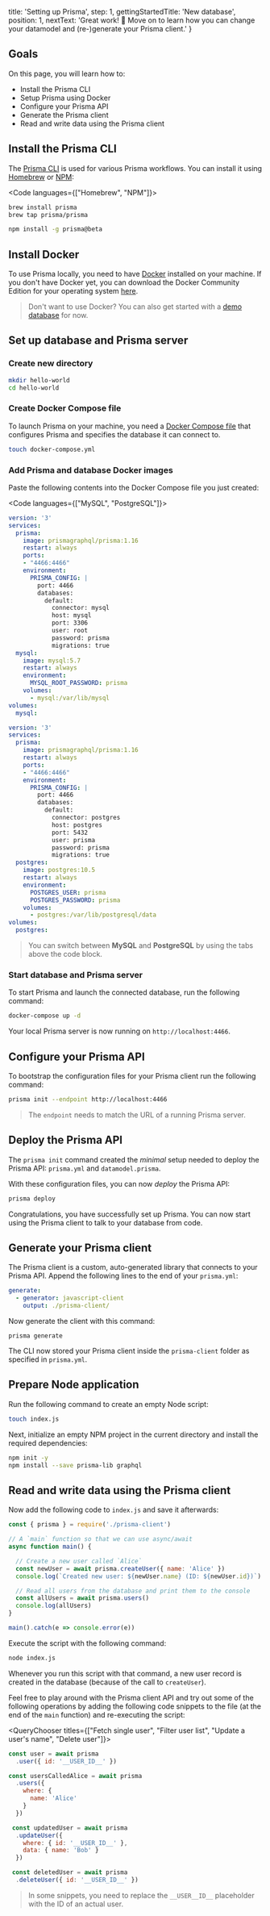 
  title: 'Setting up Prisma',
  step: 1,
  gettingStartedTitle: 'New database',
  position: 1,
  nextText: 'Great work! 👏  Move on to learn how you can change your datamodel and (re-)generate your Prisma client.'
}

## Goals

On this page, you will learn how to:

- Install the Prisma CLI
- Setup Prisma using Docker
- Configure your Prisma API
- Generate the Prisma client
- Read and write data using the Prisma client

## Install the Prisma CLI

The [Prisma CLI](alx4) is used for various Prisma workflows. You can install it using [Homebrew](https://brew.sh/) or [NPM](https://www.npmjs.com/):

<Code languages={["Homebrew", "NPM"]}>

```bash copy
brew install prisma
brew tap prisma/prisma
```

```bash copy
npm install -g prisma@beta
```

</Code>

## Install Docker

To use Prisma locally, you need to have [Docker](https://www.docker.com) installed on your machine. If you don't have Docker yet, you can download the Docker Community Edition for your operating system [here](https://www.docker.com/community-edition).

> Don't want to use Docker? You can also get started with a [demo database](a001) for now.

## Set up database and Prisma server

### Create new directory

```bash copy
mkdir hello-world
cd hello-world
```

### Create Docker Compose file

To launch Prisma on your machine, you need a [Docker Compose file](https://docs.docker.com/compose/compose-file/) that configures Prisma and specifies the database it can connect to.

```bash copy
touch docker-compose.yml
```

### Add Prisma and database Docker images

Paste the following contents into the Docker Compose file you just created:

<Code languages={["MySQL", "PostgreSQL"]}>

```yml copy
version: '3'
services:
  prisma:
    image: prismagraphql/prisma:1.16
    restart: always
    ports:
    - "4466:4466"
    environment:
      PRISMA_CONFIG: |
        port: 4466
        databases:
          default:
            connector: mysql
            host: mysql
            port: 3306
            user: root
            password: prisma
            migrations: true
  mysql:
    image: mysql:5.7
    restart: always
    environment:
      MYSQL_ROOT_PASSWORD: prisma
    volumes:
      - mysql:/var/lib/mysql
volumes:
  mysql:
```

```yml copy
version: '3'
services:
  prisma:
    image: prismagraphql/prisma:1.16
    restart: always
    ports:
    - "4466:4466"
    environment:
      PRISMA_CONFIG: |
        port: 4466
        databases:
          default:
            connector: postgres
            host: postgres
            port: 5432
            user: prisma
            password: prisma
            migrations: true
  postgres:
    image: postgres:10.5
    restart: always
    environment:
      POSTGRES_USER: prisma
      POSTGRES_PASSWORD: prisma
    volumes:
      - postgres:/var/lib/postgresql/data
volumes:
  postgres:
```

</Code>

> You can switch between **MySQL** and **PostgreSQL** by using the tabs above the code block.

### Start database and Prisma server

To start Prisma and launch the connected database, run the following command:

```bash copy
docker-compose up -d
```

Your local Prisma server is now running on `http://localhost:4466`.

## Configure your Prisma API

To bootstrap the configuration files for your Prisma client run the following command:

```bash copy
prisma init --endpoint http://localhost:4466
```

> The `endpoint` needs to match the URL of a running Prisma server.

## Deploy the Prisma API

The `prisma init` command created the _minimal_ setup needed to deploy the Prisma API: `prisma.yml` and `datamodel.prisma`. 

With these configuration files, you can now _deploy_ the Prisma API:

```bash copy
prisma deploy
```

Congratulations, you have successfully set up Prisma. You can now start using the Prisma client to talk to your database from code.

## Generate your Prisma client

The Prisma client is a custom, auto-generated library that connects to your Prisma API. Append the following lines to the end of your `prisma.yml`:

```yml copy
generate:
  - generator: javascript-client
    output: ./prisma-client/
```

Now generate the client with this command:

``` copy
prisma generate
```

The CLI now stored your Prisma client inside the `prisma-client` folder as specified in `prisma.yml`.

## Prepare Node application

Run the following command to create an empty Node script:

```bash copy
touch index.js
```

Next, initialize an empty NPM project in the current directory and install the required dependencies:

```bash copy
npm init -y
npm install --save prisma-lib graphql
```

## Read and write data using the Prisma client

Now add the following code to `index.js` and save it afterwards:

```js copy
const { prisma } = require('./prisma-client')

// A `main` function so that we can use async/await
async function main() {

  // Create a new user called `Alice`
  const newUser = await prisma.createUser({ name: 'Alice' })
  console.log(`Created new user: ${newUser.name} (ID: ${newUser.id})`)

  // Read all users from the database and print them to the console
  const allUsers = await prisma.users()
  console.log(allUsers)
}

main().catch(e => console.error(e))
```

Execute the script with the following command:

```bash copy
node index.js
```

Whenever you run this script with that command, a new user record is created in the database (because of the call to `createUser`). 

Feel free to play around with the Prisma client API and try out some of the following operations by adding the following code snippets to the file (at the end of the `main` function) and re-executing the script:

<QueryChooser titles={["Fetch single user", "Filter user list", "Update a user's name", "Delete user"]}>

```js lineNumbers,copy
const user = await prisma
  .user({ id: '__USER_ID__' })
```

```js lineNumbers,copy
const usersCalledAlice = await prisma
  .users({
    where: {
      name: 'Alice'
    }
  })
```

```js lineNumbers,copy
 const updatedUser = await prisma
  .updateUser({
    where: { id: '__USER_ID__' },
    data: { name: 'Bob' }
  })
```

```js lineNumbers,copy
 const deletedUser = await prisma
  .deleteUser({ id: '__USER_ID__' })
```

</QueryChooser>

> In some snippets, you need to replace the `__USER__ID__` placeholder with the ID of an actual user.
